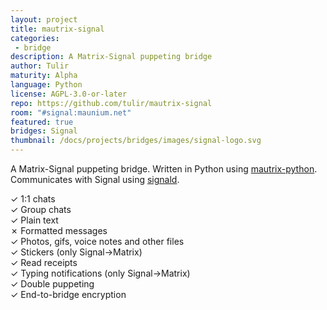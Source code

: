 ```yaml
---
layout: project
title: mautrix-signal
categories:
 - bridge
description: A Matrix-Signal puppeting bridge
author: Tulir
maturity: Alpha
language: Python
license: AGPL-3.0-or-later
repo: https://github.com/tulir/mautrix-signal
room: "#signal:maunium.net"
featured: true
bridges: Signal
thumbnail: /docs/projects/bridges/images/signal-logo.svg
---
```


A Matrix-Signal puppeting bridge. Written in Python using [mautrix-python](https://matrix.org/docs/projects/sdk/mautrix-python.html).
Communicates with Signal using [signald](https://gitlab.com/thefinn93/signald).

✓ 1:1 chats  
✓ Group chats  
✓ Plain text  
✗ Formatted messages  
✓ Photos, gifs, voice notes and other files  
✓ Stickers (only Signal->Matrix)  
✓ Read receipts  
✓ Typing notifications (only Signal->Matrix)  
✓ Double puppeting  
✓ End-to-bridge encryption
